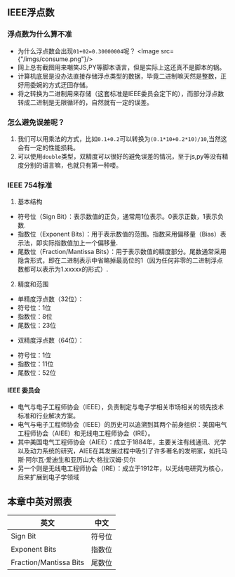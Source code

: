 
## IEEE浮点数
### 浮点数为什么算不准
+ 为什么浮点数会出现`01+02=0.30000004`呢？
<Image src={"/imgs/consume.png"}/>
+ 网上总有截图用来嘲笑JS,PY等脚本语言，但是实际上这还真不是脚本的锅。
+ 计算机底层是没办法直接存储浮点类型的数据，毕竟二进制嘛天然是整数，正好用委婉的方式迂回存储。
+ 将之转换为二进制用来存储（这套标准是IEEE委员会定下的），而部分浮点数转成二进制是无限循环的，自然就有一定的误差。
### 怎么避免误差呢？
1. 我们可以用乘法的方式，比如`0.1+0.2`可以转换为`(0.1*10+0.2*10)/10`,当然这会有一定的性能损耗。
2. 可以使用`double`类型，双精度可以很好的避免误差的情况，至于js,py等没有精度分别的语言嘛，也就只有第一种喽。
### IEEE 754标准
1. 基本结构
+ 符号位（Sign Bit）：表示数值的正负，通常用1位表示。0表示正数，1表示负数.
+ 指数位（Exponent Bits）：用于表示数值的范围。指数采用偏移量（Bias）表示法，即实际指数值加上一个偏移量.
+ 尾数位（Fraction/Mantissa Bits）：用于表示数值的精度部分。尾数通常采用隐含形式，即在二进制表示中省略掉最高位的1（因为任何非零的二进制浮点数都可以表示为1.xxxxx的形式）.
2. 精度和范围
- 单精度浮点数（32位）：
- 符号位：1位
- 指数位：8位
- 尾数位：23位
+ 双精度浮点数（64位）：
- 符号位：1位
- 指数位：11位
- 尾数位：52位
#### IEEE 委员会
+ 电气与电子工程师协会（IEEE），负责制定与电子学相关市场相关的领先技术标准和行业解决方案。
+ 电气与电子工程师协会（IEEE）的历史可以追溯到其两个前身组织：美国电气工程师协会（AIEE）和无线电工程师协会（IRE）。
+ 其中美国电气工程师协会（AIEE）：成立于1884年，主要关注有线通讯、光学以及动力系统的研究，AIEE在其发展过程中吸引了许多著名的发明家，如托马斯·阿尔瓦·爱迪生和亚历山大·格拉汉姆·贝尔
+ 另一个则是无线电工程师协会（IRE）：成立于1912年，以无线电研究为核心，后来扩展到电子学领域
## 本章中英对照表
| 英文      | 中文 |
| ----------- | ----------- |
| Sign Bit| 符号位    |
| Exponent Bits| 指数位   |
|Fraction/Mantissa Bits|尾数位|
